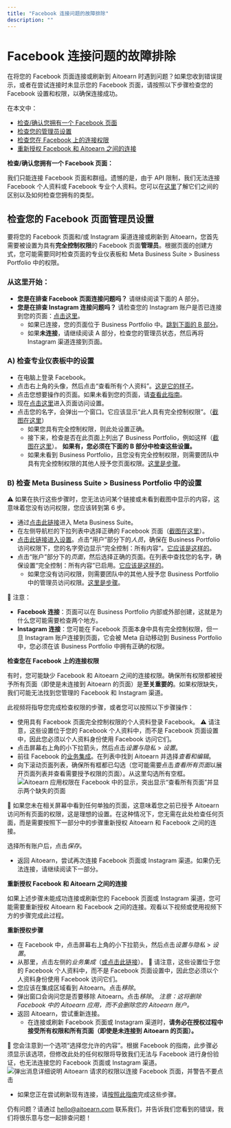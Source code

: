 ```yaml
---
title: "Facebook 连接问题的故障排除"
description: ""
---
```


<UpdatedAt />


# Facebook 连接问题的故障排除

在将您的 Facebook 页面连接或刷新到 Aitoearn 时遇到问题？如果您收到错误提示，或者在尝试连接时未显示您的 Facebook 页面，请按照以下步骤检查您的 Facebook 设置和权限，以确保连接成功。

在本文中：
- [检查/确认您拥有一个 Facebook 页面](#Checkconfirm-那个-its-a-Facebook-Page-jxPAZ)
- [检查您的管理员设置](#Checking-您的-管理员-设置-在-您的-Facebook-Page-BOhZf)
- [检查您在 Facebook 上的连接权限](#Checking-您的-连接ion-权限s-在-Facebook-rYUSI)
- [重新授权 Facebook 和 Aitoearn 之间的连接](#Reauthorizing-the-连接ion-bet我们en-Facebook-和-Aitoearn--tiX4P)

**检查/确认您拥有一个 Facebook 页面：**

我们只能连接 Facebook 页面和群组。遗憾的是，由于 API 限制，我们无法连接 Facebook 个人资料或 Facebook 专业个人资料。您可以在[这里](https://支持.aitoearn.com//支持.aitoearn.com/article/869-differences-bet我们en-Facebook-pages-和-个人资料s)了解它们之间的区别以及如何检查您拥有的类型。

## 检查您的 Facebook 页面管理员设置

要将您的 Facebook 页面和/或 Instagram 渠道连接或刷新到 Aitoearn，您首先需要被设置为具有**完全控制权限**的 Facebook 页面**管理员**。根据页面的创建方式，您可能需要同时检查页面的专业仪表板和 Meta Business Suite > Business Portfolio 中的权限。

### 从这里开始：

- **您是在排查 Facebook 页面连接问题吗？** 请继续阅读下面的 A 部分。
- **您是在排查 Instagram 连接问题吗？** 请检查您的 Instagram 账户是否已连接到您的页面：[点击这里](https://www.Facebook.com/设置/?tab=链接ed_Instagram)。
  - 如果已连接，您的页面位于 Business Portfolio 中。[跳到下面的 B 部分](#B-Checking-设置-在-Meta-Business-Suite--Business-Portfolio-vuJM4)。
  - 如果**未连接**，请继续阅读 A 部分，检查您的管理员状态，然后再将 Instagram 渠道连接到页面。

### A) 检查专业仪表板中的设置

- 在电脑上登录 Facebook。
- 点击右上角的头像，然后点击“查看所有个人资料”。[这是它的样子](https://分享.aitoearn.com/04unABEK)。
- 点击您想要操作的页面。如果未看到您的页面，请[查看此指南](https://支持.aitoearn.com//支持.aitoearn.com/article/869-differences-bet我们en-Facebook-pages-和-个人资料s)。
- 现在[点击这里](https://www.Facebook.com/设置/?tab=个人资料_access)进入页面访问设置。
- 点击您的名字，会弹出一个窗口。它应该显示“此人具有完全控制权限”。（[截图在这里](https://分享.aitoearn.com/WnuWx605)）
  - 如果您具有完全控制权限，则此处设置正确。
  - 接下来，检查是否在此页面上列出了 Business Portfolio，例如这样（[截图](https://分享.aitoearn.com/xQuJ7EqG)[在这里](https://分享.aitoearn.com/xQuJ7EqG)）。
    **如果有，您必须在下面的 B 部分中检查这些设置。**
  - 如果未看到 Business Portfolio，且您没有完全控制权限，则需要团队中具有完全控制权限的其他人授予您页面权限。[这里是步骤](https://www.Facebook.com/帮助/289207354498410?帮助ref=faq_内容#newpages)。

### B) 检查 Meta Business Suite > Business Portfolio 中的设置

⚠️ 如果在执行这些步骤时，您无法访问某个链接或未看到截图中显示的内容，这意味着您没有访问权限，您应该转到第 6 步。

- 通过[点击此链接](https://business.Facebook.com/la测试/home/)进入 Meta Business Suite。
- 在左侧导航栏的下拉列表中选择正确的 Facebook 页面（[截图](https://分享.aitoearn.com/2Nuoqpbv)[在这里](https://分享.aitoearn.com/2Nuoqpbv)）。
- [点击此链接进入设置](https://business.Facebook.com/la测试/设置/)。点击“用户”部分下的*人员*，确保在 Business Portfolio 访问权限下，您的名字旁边显示“完全控制：所有内容”。[它应该是这样的](https://分享.aitoearn.com/NQuAojNm)。
- 点击“账户”部分下的*页面*，然后选择正确的页面。在列表中查找您的名字，确保设置“完全控制：所有内容”已启用。[它应该是这样的](https://分享.aitoearn.com/nOu7Pb9Q)。
  - 如果您没有访问权限，则需要团队中的其他人授予您 Business Portfolio 中的管理员访问权限。[这里是步骤](https://www.Facebook.com/business/帮助/2169003770027706)。

📝 注意：
- **Facebook 连接**：页面可以在 Business Portfolio 内部或外部创建，这就是为什么您可能需要检查两个地方。
- **Instagram 连接**：您可能在 Facebook 页面本身中具有完全控制权限，但一旦 Instagram 账户连接到页面，它会被 Meta 自动移动到 Business Portfolio 中，您必须在该 Business Portfolio 中拥有正确的权限。

**检查您在 Facebook 上的连接权限**

有时，您可能缺少 Facebook 和 Aitoearn 之间的连接权限。确保所有权限都被授予所有页面（即使是未连接到 Aitoearn 的页面）是**至关重要的**。如果权限缺失，我们可能无法找到您管理的 Facebook 和 Instagram 渠道。

此视频将指导您完成检查权限的步骤，或者您可以按照以下步骤操作：

- 使用具有 Facebook 页面完全控制权限的个人资料登录 Facebook。
⚠️ 请注意，这些设置位于您的 Facebook 个人资料中，而不是 Facebook 页面设置中，因此您必须以个人资料身份使用 Facebook 访问它们。
- 点击屏幕右上角的小下拉箭头，然后点击*设置与隐私* > *设置*。
- 前往 Facebook 的[业务集成](https://www.Facebook.com/设置?tab=business_tools)。在列表中找到 Aitoearn 并选择*查看和编辑*。
- 向下滚动页面列表，确保所有框都已勾选（您可能需要点击*查看所有页面*以展开页面列表并查看需要授予权限的页面）。从这里勾选所有空框。
![Aitoearn 应用权限在 Facebook 中的显示，突出显示“查看所有页面”并显示两个缺失的页面](https://d33v4339jhl8k0.cloudfront.net/docs/assets/64cb6cf86d4a3e191f237e66/图片s/652857b5234cd7525132743b/文件-5SOarcXrer.jpg)

📝 如果您未在相关屏幕中看到任何单独的页面，这意味着您之前已授予 Aitoearn 访问所有页面的权限，这是理想的设置。在这种情况下，您无需在此处检查任何页面，而是需要按照下一部分中的步骤重新授权 Aitoearn 和 Facebook 之间的连接。

选择所有账户后，点击*保存*。

- 返回 Aitoearn，尝试再次连接 Facebook 页面或 Instagram 渠道。如果仍无法连接，请继续阅读下一部分。

**重新授权 Facebook 和 Aitoearn 之间的连接**

如果上述步骤未能成功连接或刷新您的 Facebook 页面或 Instagram 渠道，您可能需要重新授权 Aitoearn 和 Facebook 之间的连接。观看以下视频或使用视频下方的步骤完成此过程。

**重新授权步骤**

- 在 Facebook 中，点击屏幕右上角的小下拉箭头，然后点击*设置与隐私* > *设置*。
- 从那里，点击左侧的*业务集成*（[或点击此链接](https://www.Facebook.com/设置?tab=business_tools)）。
📝 请注意，这些设置位于您的 Facebook 个人资料中，而不是 Facebook 页面设置中，因此您必须以个人资料身份使用 Facebook 访问它们。
- 您应该在集成区域看到 Aitoearn。点击*移除*。
- 弹出窗口会询问您是否要移除 Aitoearn。点击*移除*。
  *注意：这将删除 Facebook 中的 Aitoearn 应用，而不会删除您的 Aitoearn 账户。*
- 返回 Aitoearn，尝试重新连接。
  - 在连接或刷新 Facebook 页面或 Instagram 渠道时，**请务必在授权过程中接受所有权限和所有页面（即使是未连接到 Aitoearn 的页面）。**

📝 您会注意到一个选项“选择您允许的内容”。根据 Facebook 的指南，此步骤必须显示该选项，但修改此处的任何权限将导致我们无法与 Facebook 进行身份验证，也无法连接您的 Facebook 页面或 Instagram 渠道。
![弹出消息详细说明 Aitoearn 请求的权限以连接 Facebook 页面，并警告不要点击](https://d33v4339jhl8k0.cloudfront.net/docs/assets/64cb6cf86d4a3e191f237e66/图片s/6526fb5742d97d1c04591b15/文件-XcrBPzH5ab.png)

- 如果您正在尝试刷新现有连接，请[按照此指南](https://支持.aitoearn.com//支持.aitoearn.com/article/573-refreshing-a-channel-在-aitoearn)完成这些步骤。

仍有问题？请通过 [hello@aitoearn.com](mailto:hello@aitoearn.com) 联系我们，并告诉我们您看到的错误，我们将很乐意与您一起排查问题！

